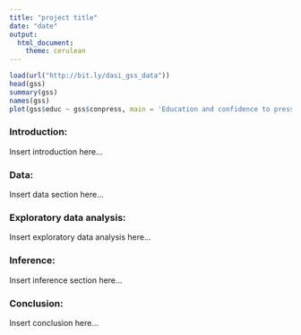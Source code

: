 ```yaml
---
title: "project title"
date: "date"
output:
  html_document:
    theme: cerulean
---
```


<!-- For more info on RMarkdown see http://rmarkdown.rstudio.com/ -->

<!-- Enter the code required to load your data in the space below. The data will be loaded but the line of code won't show up in your write up (echo=FALSE) in order to save space-->
```r
load(url("http://bit.ly/dasi_gss_data"))
head(gss)
summary(gss)
names(gss)
plot(gss$educ ~ gss$conpress, main = 'Education and confidence to press', col = "blue", xlab = "Confidence to press", ylab = "Highest year of school")
```

<!-- In the remainder of the document, add R code chunks as needed -->

### Introduction:

Insert introduction here...

### Data:

Insert data section here...

### Exploratory data analysis:

Insert exploratory data analysis here...

### Inference:

Insert inference section here...

### Conclusion:

Insert conclusion here...
